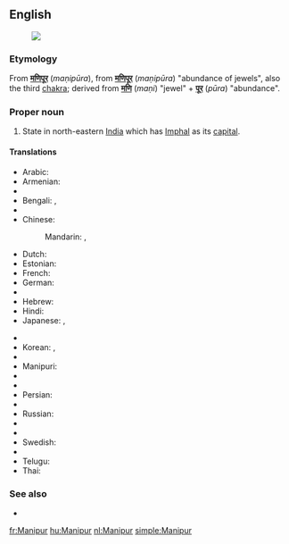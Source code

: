 ==English==
{{wikipedia}}
[[Image:Manipur in India (disputed hatched).svg|thumb|]]
===Etymology===
From {{etyl|hi}} '''[[मणिपूर]]''' (''maṇipūra''), from {{etyl|sa}} '''[[मणिपूर]]''' (''maṇipūra'') "abundance of jewels", also the third [[chakra]]; derived from '''[[मणि]]''' (''maṇi'') "jewel" + '''[[पूर]]''' (''pūra'') "abundance".

===Proper noun===
{{en-proper noun}}

# State in north-eastern [[India]] which has [[Imphal]] as its [[capital]].

====Translations====
{{trans-top|Manipur, India}}
* Arabic: {{t-|ar|مانيبور|m|tr=manibuur}}
* Armenian: {{t-|hy|Մանիպուր|tr=Manipur}}
* {{trreq|Assamese}}
* Bengali: {{t-|bn|মিণপুর|tr=miṇapura|sc=Beng}}, {{t-|bn|মণিপুর|sc=Beng}}
* {{trreq|Chhattisgarhi}}
* Chinese:
*: Mandarin: {{t|cmn|曼尼普爾邦|tr=Běndìzhìlǐ|sc=Hani}}, {{t|cmn|曼尼普尔邦|tr=Mànnípǔ'ěr-bāng|sc=Hani}}
* Dutch: {{t+|nl|Manipur}}
* Estonian: {{t-|et|Manipur}}
* French: {{t+|fr|Manipur}}
* German: {{t-|de|Manipur}}
* {{trreq|Gujarati}}
* Hebrew: {{t-|he|מאניפור}}
* Hindi: {{t-|hi|मणिपूर|tr=maṇipūr}}
* Japanese: {{t-|ja|マニプル州|tr=Manipuru-shū}}, {{t-|ja|マニプル|tr=Manipuru}}
{{trans-mid}}
* {{trreq|Kannada}}
* Korean: {{t-|ko|마니푸르 주|tr=Manipureu ju|sc=Hang}},  {{t-|ko|마니푸르|tr=Manipureu|sc=Hang}}
* {{trreq|Malayalam}}
* Manipuri: {{tø|mni|মণিপুর|tr=maṇipur}}
* {{trreq|Marathi}}
* {{trreq|Oriya}}
* Persian: {{t-|fa|مانی‌پور}}
* {{trreq|Punjabi}}
* Russian: {{t-|ru|Манипур|m|tr=Manipúr}}
* {{trreq|Santali}}
* {{trreq|Sikkimese}}
* Swedish: {{t-|sv|Manipur}}
* {{trreq|Tamil}}
* Telugu: {{t+|te|మణిపూర్}}
* Thai: {{t-|th|รัฐมณีปุระ|tr=rát má-nee-bpù-rá}}
{{trans-bottom}}

===See also===
* {{list|en|states of India}}


[[fr:Manipur]]
[[hu:Manipur]]
[[nl:Manipur]]
[[simple:Manipur]]
